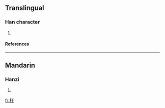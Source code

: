 ==Translingual==
===Han character===
{{Han char|rn=75|rad=木|as=04|sn=8|four=4295<sub>0</sub>|canj=木手 (DQ)}}
# {{defn|Han|sort=木04}}
====References====
{{Han ref|kx=0514.100|dkj=14515|hdz=21170.100|uh=677D|ud=26493|bh=CCE4|bd=52452}}

----
==Mandarin==
===Hanzi===
{{cmn-hanzi|pin=[[chǒu]] ([[chou3]]), [[gòu]] ([[gou4]])|wg=ch'ou<sup>3</sup>, kou<sup>4</sup>}}
# {{defn|Mandarin}}

[[fr:杽]]